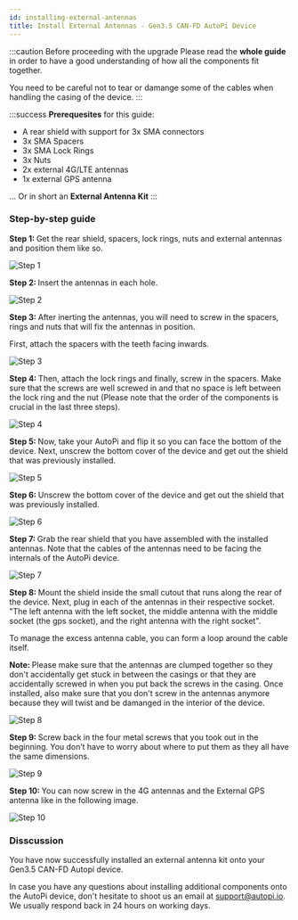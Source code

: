 ```yaml
---
id: installing-external-antennas
title: Install External Antennas - Gen3.5 CAN-FD AutoPi Device
---
```



:::caution Before proceeding with the upgrade
Please read the **whole guide** in order to have a good understanding of how all the components fit together.

You need to be careful not to tear or damange some of the cables when handling the casing of the device.
:::

:::success
**Prerequesites** for this guide:
- A rear shield with support for 3x SMA connectors
- 3x SMA Spacers
- 3x SMA Lock Rings
- 3x Nuts
- 2x external 4G/LTE antennas
- 1x external GPS antenna

... Or in short an **External Antenna Kit**
:::

### Step-by-step guide

<SideBySide>
	<p>
		<strong>Step 1: </strong>Get the rear shield, spacers, lock rings, nuts and external antennas and position them like so.
	</p>
	<img alt="Step 1" src={require('@site/static/img/hardware/gen_3.5/installing_external_antennas/v1.jpg').default}/>
</SideBySide>
<br/>

<SideBySide>
	<p>
		<strong>Step 2: </strong>Insert the antennas in each hole.
	</p>
	<img alt="Step 2" src={require('@site/static/img/hardware/gen_3.5/installing_external_antennas/v2.jpg').default}/>
</SideBySide>
<br/>

<SideBySide>
	<div>
	<p>
		<strong>Step 3: </strong>After inerting the antennas, you will need to screw in the spacers, rings and nuts that will fix the antennas in position.
	</p>
	<p>
		First, attach the spacers with the teeth facing inwards. 
	</p>
</div>
	<img alt="Step 3" src={require('@site/static/img/hardware/gen_3.5/installing_external_antennas/v3.jpg').default}/>
</SideBySide>
<br/>

<SideBySide>
	<p>
		<strong>Step 4: </strong>Then, attach the lock rings and finally, screw in the spacers. Make sure that the screws are well screwed in and that no space is left between the lock ring and the nut (Please note that the order of the components is crucial in the last three steps).
	</p>
	<img alt="Step 4" src={require('@site/static/img/hardware/gen_3.5/installing_external_antennas/v4.jpg').default}/>
</SideBySide>
<br/>

<SideBySide>
	<p>
		<strong>Step 5: </strong>Now, take your AutoPi and flip it so you can face the bottom of the device. Next, unscrew the bottom cover of the device and get out the shield that was previously installed.
	</p>
	<img alt="Step 5" src={require('@site/static/img/hardware/gen_3.5/installing_external_antennas/v5.jpg').default}/>
</SideBySide>
<br/>

<SideBySide>
	<p>
		<strong>Step 6: </strong>Unscrew the bottom cover of the device and get out the shield that was previously installed.
	</p>
	<img alt="Step 6" src={require('@site/static/img/hardware/gen_3.5/installing_external_antennas/v6.jpg').default}/>
</SideBySide>
<br/>

<SideBySide>
	<p>
		<strong>Step 7: </strong>Grab the rear shield that you have assembled with the installed antennas. Note that the cables of the antennas need to be facing the internals of the AutoPi device.
	</p>
	<img alt="Step 7" src={require('@site/static/img/hardware/gen_3.5/installing_external_antennas/v7.jpg').default}/>
</SideBySide>
<br/>

<SideBySide>
	<div>
		<p>
			<strong>Step 8: </strong>Mount the shield inside the small cutout that runs along the rear of the device. Next, plug in each of the antennas in their respective socket. "The left antenna with the left socket, the middle antenna with the middle socket (the gps socket), and the right antenna with the right socket".
		</p>
		<p>
			To manage the excess antenna cable, you can form a loop around the cable itself.
		</p>
		<p>
			<strong>Note: </strong>Please make sure that the antennas are clumped together so they don't accidentally get stuck in between the casings or that they are accidentally screwed in when you put back the screws in the casing. Once installed, also make sure that you don't screw in the antennas anymore because they will twist and be damanged in the interior of the device.
		</p>
	</div>
	<img alt="Step 8" src={require('@site/static/img/hardware/gen_3.5/installing_external_antennas/v8.jpg').default}/>
</SideBySide>
<br/>

<SideBySide>
	<p>
		<strong>Step 9: </strong>Screw back in the four metal screws that you took out in the beginning. You don’t have to worry about where to put them as they all have the same dimensions.
	</p>
	<img alt="Step 9" src={require('@site/static/img/hardware/gen_3.5/installing_external_antennas/v9.jpg').default}/>
</SideBySide>
<br/>

<SideBySide>
	<p>
		<strong>Step 10: </strong>You can now screw in the 4G antennas and the External GPS antenna like in the following image.
	</p>
	<img alt="Step 10" src={require('@site/static/img/hardware/gen_3.5/installing_external_antennas/v10.jpg').default}/>
</SideBySide>

### Disscussion
<p>
	You have now successfully installed an external antenna kit onto your Gen3.5 CAN-FD Autopi device.
</p>

<p>
	In case you have any questions about installing additional components onto the AutoPi device, don't hesitate to shoot us an email at <a href="mailto:support@autopi.io">support@autopi.io</a>.
	We usually respond back in 24 hours on working days.
</p>